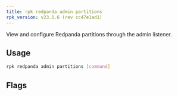 ```yaml
---
title: rpk redpanda admin partitions
rpk_version: v23.1.6 (rev cc47e1ad1)
---
```


<head>
  <meta name="title" content="rpk redpanda admin partitions | Redpanda Docs" />
  <meta name="description" content="rpk redpanda admin partitions" />
  <link rel="canonical" href="https://docs.redpanda.com/docs/reference/rpk/rpk-redpanda/rpk-redpanda-admin-partitions/" />
</head>

View and configure Redpanda partitions through the admin listener.

## Usage

```bash
rpk redpanda admin partitions [command]
```

## Flags

<!--
[cols=",,",]
|===
|*Value* |*Type* |*Description*

|-h, --help |- |Help for partitions.

|--admin-api-tls-cert |string |The certificate to be used for TLS
authentication with the Admin API.

|--admin-api-tls-enabled |- |Enable TLS for the Admin API (not necessary
if specifying custom certs).

|--admin-api-tls-key |string |The certificate key to be used for TLS
authentication with the Admin API.

|--admin-api-tls-truststore |string |The truststore to be used for TLS
communication with the Admin API.

|--config |string |rpk config file, if not set the file will be searched
for in the default locations.

|--hosts |strings |A comma-separated list of Admin API addresses
(<ip>:<port> You must specify one for each node.

|-v, --verbose |- |Enable verbose logging (default `false`).
|===

-->
